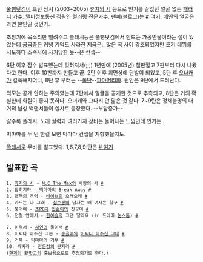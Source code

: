 [[풀빵닷컴]]이 뜨던 당시 (2003~2005) [[휴지의 시]] 등으로 인기를 끌었던 얼굴 없는 [[패러디]] 가수. 텔미정보통신 직원인 [[컬러링]] 전문가수. 팬피(블로그)는 [http://bunja.fanpy.net/ # 여기]. 메인의 얼굴은 과연 본인일 것인가.

초창기에 목소리만 빌려주고 플래시등은 풀빵닷컴에서 만드는 가공인물이라는 설이 있었는데 궁금증은 커녕 기억도 사라진 지금은.. 많은 곡 사이 강조되었지만 초기 데뷔를 시도하다 소속사에 사기당한 듯--은 컨셉--

6탄 이후 잠수 발표했는데 잊혀져서(;;;) 1년만에 (2005년) 철판깔고 7판부터 다시 나왔다고 한다. 이후 10판까지 만들고 끝. 2탄 이후 괴면상에 단발이 되었고, 5탄 후 [[오너캐]]가 길쭉해지더니, 8탄 후 부터는 --[[폭탄]]--[[파마]]머리화. 원인은 9탄에서 드러난다.

외모는 공개 안하는 주의였는데 7탄에서 얼굴을 공개한 것으로 추측되고, 8탄은 거의 확실한데 화질이 좋지 못하다. 오너캐와 그다지 안 닮은 것 같다. 7~9탄은 정체불명의 대거의 남성 백댄서들이 실사로 등장했다. --부담증가--

갈수록 플래시, 노래 실력과 여러가지 장비는 늘어나는 느낌인데 인기는.. 

빅마마를 두 번 한걸 보면 빅마마 컨셉을 지향했을지도. 

[[플래시]]로 무비를 발표했다. 1,6,7,8,9 탄은 [http://blog.daum.net/youya/15655111 # 여기]

== 발표한 곡 ==

 1. [[휴지의 시]] - [[M.C The Max]]의 사랑의 시 [http://play.pullbbang.com/462944.swf #]
 2. 잡히지마 - [[빅마마]]의 Break Away [http://play.pullbbang.com/462789.swf #]
 3. 맵핵의 추억 - [[바이브]]의 오래오래 [http://play.pullbbang.com/462792.swf #]
 4. 카드는 다 그래 - [[심수봉]]의 남자는 배 여자는 항구 [http://www2.pullbbang.com/video.pull?vcode=539523 #]
 5. 붕어여 - [[조PD]]와 [[인순이]]의 친구여 [http://play.pullbbang.com/462942.swf #]
 6. 전철 안에서 - [[한예슬]]의 그댄 달라요 (in 드라마 [[논스톱]]) [http://play.pullbbang.com/462944.swf #]

 7. 이력서 - [[채연]]의 둘이서 [http://play.pullbbang.com/611491.swf #]
 8. 어쩌다 마주친 그뇬 - [[송골매]]의 [[어쩌다 마주친 그대]] [http://play.pullbbang.com/462949.swf #]
 9. 거북 - 빅마마의 거부 [http://play.pullbbang.com/462952.swf #]
 10. 짝짜라 - [[장윤정]]의 짠자라 [http://play.pullbbang.com/462954.swf #]
 ([[한게임]] 新[[맞고]]의 홍보용으로도 추정되기도 한다.)
